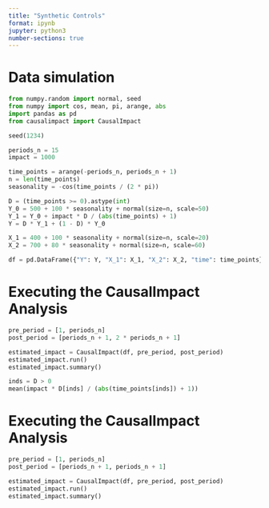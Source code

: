```yaml
---
title: "Synthetic Controls"
format: ipynb
jupyter: python3
number-sections: true
---
```


# Data simulation

```python
from numpy.random import normal, seed
from numpy import cos, mean, pi, arange, abs
import pandas as pd
from causalimpact import CausalImpact

seed(1234)

periods_n = 15
impact = 1000

time_points = arange(-periods_n, periods_n + 1)
n = len(time_points)
seasonality = -cos(time_points / (2 * pi))

D = (time_points >= 0).astype(int)
Y_0 = 500 + 100 * seasonality + normal(size=n, scale=50)
Y_1 = Y_0 + impact * D / (abs(time_points) + 1)
Y = D * Y_1 + (1 - D) * Y_0

X_1 = 400 + 100 * seasonality + normal(size=n, scale=20)
X_2 = 700 + 80 * seasonality + normal(size=n, scale=60)

df = pd.DataFrame({"Y": Y, "X_1": X_1, "X_2": X_2, "time": time_points})
```

# Executing the CausalImpact Analysis

```python
pre_period = [1, periods_n]
post_period = [periods_n + 1, 2 * periods_n + 1]

estimated_impact = CausalImpact(df, pre_period, post_period)
estimated_impact.run()
estimated_impact.summary()
```


```python
inds = D > 0
mean(impact * D[inds] / (abs(time_points[inds]) + 1))
```

# Executing the CausalImpact Analysis

```python
pre_period = [1, periods_n]
post_period = [periods_n + 1, periods_n + 1]

estimated_impact = CausalImpact(df, pre_period, post_period)
estimated_impact.run()
estimated_impact.summary()
```
